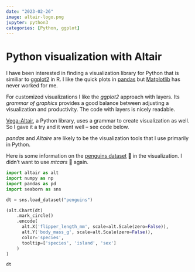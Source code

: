 ```yaml
---
date: "2023-02-26"
image: altair-logo.png
jupyter: python3
categories: [Python, ggplot]
---
```


# Python visualization with Altair

I have been interested in finding a visualization library for Python that is similiar to [ggplot2](https://ggplot2.tidyverse.org/) in R. I like the quick plots in [pandas](https://pandas.pydata.org/) but [Matplotlib](https://matplotlib.org/) has never worked for me.

For customized visualizations I like the _ggplot2_ approach with layers. Its _grammar of graphics_ provides a good balance between adjusting a visualization and productivity. The code with layers is nicely readable.

[Vega-Altair](https://altair-viz.github.io/), a Python library, uses a grammar to create visualization as well. So I gave it a try and it went well -- see code below.

_pandas_ and _Altaire_ are likely to be the visualization tools that I use primarily in Python.

Here is some information on the [penguins dataset](https://allisonhorst.github.io/palmerpenguins/) 🐧 in the visualization. I didn't want to use _mtcars_ 🚗 again.

```python
import altair as alt
import numpy as np
import pandas as pd
import seaborn as sns

dt = sns.load_dataset("penguins")

(alt.Chart(dt)
    .mark_circle()
    .encode(
      alt.X('flipper_length_mm', scale=alt.Scale(zero=False)),
      alt.Y('body_mass_g', scale=alt.Scale(zero=False)),
      color='species',
      tooltip=['species', 'island', 'sex']
    )
)
```


```python
dt
```
